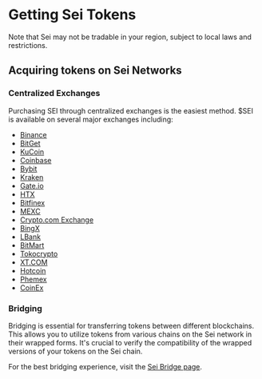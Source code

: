 
# Getting Sei Tokens

<Callout emoji="⚠️">
  Note that Sei may not be tradable in your region, subject to local laws and restrictions.
</Callout>

## Acquiring tokens on Sei Networks

### Centralized Exchanges

Purchasing SEI through centralized exchanges is the easiest method. $SEI is available on several major exchanges including:
- [Binance](https://www.binance.com/en-CA/how-to-buy/sei)
- [BitGet](https://www.bitget.com/web3/academy/experience-sei)
- [KuCoin](https://www.kucoin.com/how-to-buy/sei)
- [Coinbase](https://exchange.coinbase.com/trade/SEI-USD)
- [Bybit](https://www.bybit.com/en/trade/spot/SEI/USDT)
- [Kraken](https://pro.kraken.com/app/trade/sei-usdT)
- [Gate.io](https://www.gate.io/trade/SEI_USDT)
- [HTX](https://www.htx.com/trade/sei_usdt)
- [Bitfinex](https://trading.bitfinex.com/t/SEI:USDT)
- [MEXC](https://www.mexc.com/exchange/SEI_USDT)
- [Crypto.com Exchange](https://crypto.com/exchange/trade/SEI_USD)
- [BingX](https://bingx.com/en/spot/SEIUSDT/)
- [LBank](https://www.lbank.com/trade/sei_usdt)
- [BitMart](https://www.bitmart.com/trade/en-US?symbol=SEI_USDT)
- [Tokocrypto](https://www.tokocrypto.com/en/trade/SEI_USDT)
- [XT.COM](https://www.xt.com/en/trade/sei_usdt)
- [Hotcoin](https://www.hotcoin.com/)
- [Phemex](https://phemex.com/spot/trade/SEIUSDT)
- [CoinEx](https://www.coinex.com/en/exchange/sei-usdt)

### Bridging

Bridging is essential for transferring tokens between different blockchains. This allows you to utilize tokens from various chains on the Sei network in their wrapped forms. It's crucial to verify the compatibility of the wrapped versions of your tokens on the Sei chain.

For the best bridging experience, visit the [Sei Bridge page](https://app.sei.io/bridge).
